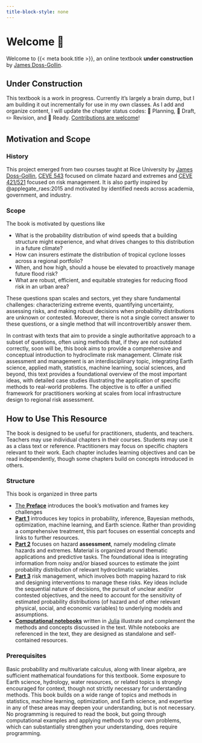 ```yaml
---
title-block-style: none
---
```


# Welcome 🎯 {.unnumbered}

Welcome to {{< meta book.title >}}, an online textbook **under construction** by [James Doss-Gollin](https://jdossgollin.github.io).

::: {.callout-important}
## Under Construction

This textbook is a work in progress.
Currently it's largely a brain dump, but I am building it out incrementally for use in my own classes.
As I add and organize content, I will update the chapter status codes: 🚧 Planning, 📝 Draft, ✏️ Revision, and 🎯 Ready.
[Contributions are welcome](chapters/about/contributing.qmd)!
:::

## Motivation and Scope

### History

This project emerged from two courses taught at Rice University by [James Doss-Gollin](https://dossgollin-lab.github.io), [CEVE 543](https://ceve543.github.io) focused on climate hazard and extremes and [CEVE 421/521](https://ceve-421-521.github.io) focused on risk management.
It is also partly inspired by @applegate_raes:2015 and motivated by identified needs across academia, government, and industry.

### Scope 

The book is motivated by questions like

- What is the probability distribution of wind speeds that a building structure might experience, and what drives changes to this distribution in a future climate?
- How can insurers estimate the distribution of tropical cyclone losses across a regional portfolio?
- When, and how high, should a house be elevated to proactively manage future flood risk?
- What are robust, efficient, and equitable strategies for reducing flood risk in an urban area?

These questions span scales and sectors, yet they share fundamental challenges: characterizing extreme events, quantifying uncertainty, assessing risks, and making robust decisions when probability distributions are unknown or contested.
Moreover, there is not a single correct answer to these questions, or a single method that will incontrovertibly answer them.

In contrast with texts that aim to provide a single authoritative approach to a subset of questions, often using methods that, if they are not outdated correctly, soon will be, this book aims to provide a comprehensive and conceptual introduction to hydroclimate risk management.
Climate risk assessment and management is an interdisciplinary topic, integrating Earth science, applied math, statistics, machine learning, social sciences, and beyond, this text provides a foundational overview of the most important ideas, with detailed case studies illustrating the application of specific methods to real-world problems.
The objective is to offer a unified framework for practitioners working at scales from local infrastructure design to regional risk assessment.

## How to Use This Resource

The book is designed to be useful for practitioners, students, and teachers.
Teachers may use individual chapters in their courses.
Students may use it as a class text or reference.
Practitioners may focus on specific chapters relevant to their work.
Each chapter includes learning objectives and can be read independently, though some chapters build on concepts introduced in others.

### Structure 

This book is organized in three parts

- [The **Preface**](/chapters/preface.qmd) introduces the book's motivation and frames key challenges
- [**Part 1**](/chapters/fundamentals/index.qmd) introduces key topics in probability, inference, Bayesian methods, optimization, machine learning, and Earth science.
Rather than providing a comprehensive treatment, this part focuses on essential concepts and links to further resources.
- [**Part 2**](/chapters/hazard/index.qmd) focuses on hazard **assessment**, namely modeling climate hazards and extremes.
Material is organized around thematic applications and predictive tasks.
The foundational idea is integrating information from noisy and/or biased sources to estimate the joint probability distribution of relevant hydroclimatic variables.
- [**Part 3**](/chapters/risk/index.qmd) risk management, which involves both mapping hazard to risk and designing interventions to manage these risks.
Key ideas include the sequential nature of decisions, the pursuit of unclear and/or contested objectives, and the need to account for the sensitivity of estimated probability distributions (of hazard and of other relevant physical, social, and economic variables) to underlying models and assumptions.
- [**Computational notebooks**](/notebooks/index.qmd) written in [Julia](https://julialang.org/) illustrate and complement the methods and concepts discussed in the text.
While notebooks are referenced in the text, they are designed as standalone and self-contained resources.

### Prerequisites

Basic probability and multivariate calculus, along with linear algebra, are sufficient mathematical foundations for this textbook.
Some exposure to Earth science, hydrology, water resources, or related topics is strongly encouraged for context, though not strictly necessary for understanding methods.
This book builds on a wide range of topics and methods in statistics, machine learning, optimization, and Earth science, and expertise in any of these areas may deepen your understanding, but is not necessary.
No programming is required to read the book, but going through computational examples and applying methods to your own problems, which can substantially strengthen your understanding, does require programming.
